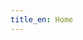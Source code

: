 ```yaml
---
title_en: Home
---
```


<script>

    // netlify login
    onMount(() => {
        if (window.location.hash.includes('_token=')) {
            window.location.replace('/admin/' + window.location.hash)
        }
    });
</script>

<Gallery />
